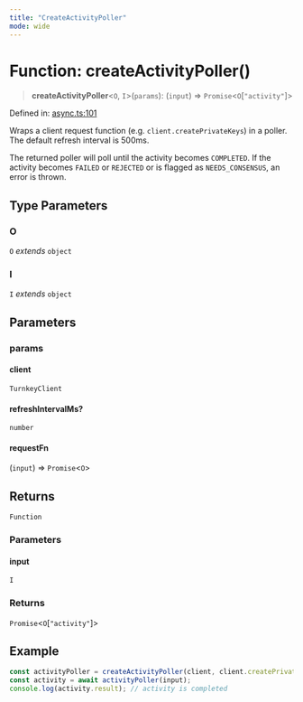 ```yaml
---
title: "CreateActivityPoller"
mode: wide
---
```

  
# Function: createActivityPoller()

> **createActivityPoller**\<`O`, `I`\>(`params`): (`input`) => `Promise`\<`O`\[`"activity"`\]\>

Defined in: [async.ts:101](https://github.com/tkhq/sdk/blob/ee72856c3f450731d7501ab05001215768b71500/packages/http/src/async.ts#L101)

Wraps a client request function (e.g. `client.createPrivateKeys`) in a poller.
The default refresh interval is 500ms.

The returned poller will poll until the activity becomes `COMPLETED`.
If the activity becomes `FAILED` or `REJECTED` or is flagged as `NEEDS_CONSENSUS`, an error is thrown.

## Type Parameters

### O

`O` *extends* `object`

### I

`I` *extends* `object`

## Parameters

### params

#### client

`TurnkeyClient`

#### refreshIntervalMs?

`number`

#### requestFn

(`input`) => `Promise`\<`O`\>

## Returns

`Function`

### Parameters

#### input

`I`

### Returns

`Promise`\<`O`\[`"activity"`\]\>

## Example

```ts
const activityPoller = createActivityPoller(client, client.createPrivateKeys);
const activity = await activityPoller(input);
console.log(activity.result); // activity is completed
```
